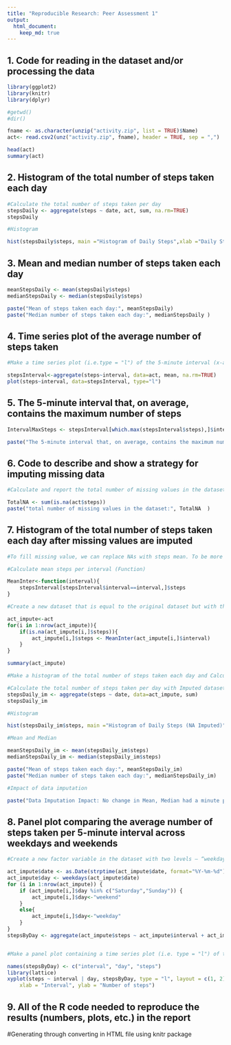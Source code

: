```yaml
---
title: "Reproducible Research: Peer Assessment 1"
output: 
  html_document:
    keep_md: true
---
```



## 1. Code for reading in the dataset and/or processing the data

```r

library(ggplot2)
library(knitr)
library(dplyr)

#getwd()
#dir()

fname <- as.character(unzip("activity.zip", list = TRUE)$Name)
act<- read.csv2(unz("activity.zip", fname), header = TRUE, sep = ",")

head(act)
summary(act)

```


## 2. Histogram of the total number of steps taken each day

```r

#Calculate the total number of steps taken per day
stepsDaily <- aggregate(steps ~ date, act, sum, na.rm=TRUE)
stepsDaily

#Histogram

hist(stepsDaily$steps, main ="Histogram of Daily Steps",xlab ="Daily Steps")

```

## 3. Mean and median number of steps taken each day

```r
meanStepsDaily <- mean(stepsDaily$steps)
medianStepsDaily <- median(stepsDaily$steps)

paste("Mean of steps taken each day:", meanStepsDaily)
paste("Median number of steps taken each day:", medianStepsDaily )

```


## 4. Time series plot of the average number of steps taken

```r
#Make a time series plot (i.e.type = "l") of the 5-minute interval (x-axis) and the average number of steps taken, averaged across all days (y-axis)

stepsInterval<-aggregate(steps~interval, data=act, mean, na.rm=TRUE)
plot(steps~interval, data=stepsInterval, type="l")

```

## 5. The 5-minute interval that, on average, contains the maximum number of steps

```r

IntervalMaxSteps <- stepsInterval[which.max(stepsInterval$steps),]$interval

paste("The 5-minute interval that, on average, contains the maximum number of steps:", IntervalMaxSteps )

```

## 6. Code to describe and show a strategy for imputing missing data

```r
#Calculate and report the total number of missing values in the dataset (i.e. the total number of rows with NAs)

TotalNA <- sum(is.na(act$steps))
paste("total number of missing values in the dataset:", TotalNA  )

```

## 7. Histogram of the total number of steps taken each day after missing values are imputed

```r

#To fill missing value, we can replace NAs with steps mean. To be more precise , we can also calculate and replace mean at interval level

#Calculate mean steps per interval (Function)

MeanInter<-function(interval){
    stepsInterval[stepsInterval$interval==interval,]$steps
}

#Create a new dataset that is equal to the original dataset but with the missing data filled in. (Replace NA with mean)

act_impute<-act
for(i in 1:nrow(act_impute)){
    if(is.na(act_impute[i,]$steps)){
        act_impute[i,]$steps <- MeanInter(act_impute[i,]$interval)
    }
}

summary(act_impute)

#Make a histogram of the total number of steps taken each day and Calculate and report the mean and median total number of steps taken per day. Do these values differ from the estimates from the first part of the assignment? What is the impact of imputing missing data on the estimates of the total daily number of steps?

#Calculate the total number of steps taken per day with Imputed dataset
stepsDaily_im <- aggregate(steps ~ date, data=act_impute, sum)
stepsDaily_im

#Histogram

hist(stepsDaily_im$steps, main ="Histogram of Daily Steps (NA Imputed)",xlab ="Daily Steps (NA Imputed with Interval Mean)")

#Mean and Median

meanStepsDaily_im <- mean(stepsDaily_im$steps)
medianStepsDaily_im <- median(stepsDaily_im$steps)

paste("Mean of steps taken each day:", meanStepsDaily_im)
paste("Median number of steps taken each day:", medianStepsDaily_im)

#Impact of data imputation

paste("Data Imputation Impact: No change in Mean, Median had a minute positive shift i.e ",medianStepsDaily," To ", medianStepsDaily_im)

```

## 8. Panel plot comparing the average number of steps taken per 5-minute interval across weekdays and weekends

```r

#Create a new factor variable in the dataset with two levels – “weekday” and “weekend” indicating whether a given date is a weekday or weekend day.

act_impute$date <- as.Date(strptime(act_impute$date, format="%Y-%m-%d"))
act_impute$day <- weekdays(act_impute$date)
for (i in 1:nrow(act_impute)) {
    if (act_impute[i,]$day %in% c("Saturday","Sunday")) {
        act_impute[i,]$day<-"weekend"
    }
    else{
        act_impute[i,]$day<-"weekday"
    }
}
stepsByDay <- aggregate(act_impute$steps ~ act_impute$interval + act_impute$day, act_impute, mean)


#Make a panel plot containing a time series plot (i.e. type = "l") of the 5-minute interval (x-axis) and the average number of steps taken, averaged across all weekday days or weekend days (y-axis). See the README file in the GitHub repository to see an example of what this plot should look like using simulated data.

names(stepsByDay) <- c("interval", "day", "steps")
library(lattice)
xyplot(steps ~ interval | day, stepsByDay, type = "l", layout = c(1, 2), 
    xlab = "Interval", ylab = "Number of steps")
```

## 9. All of the R code needed to reproduce the results (numbers, plots, etc.) in the report

#Generating through converting in HTML file using knitr package
